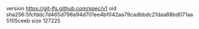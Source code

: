 version https://git-lfs.github.com/spec/v1
oid sha256:5fcfddc7d465d798a94d701ee4bf042aa79cadbbdc21daa88bd071aa5105ceeb
size 127225
